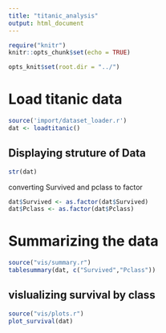 ```yaml
---
title: "titanic_analysis"
output: html_document
---
```


```r
require("knitr")
knitr::opts_chunk$set(echo = TRUE)

opts_knit$set(root.dir = "../")
```


# Load titanic data
```r
source('import/dataset_loader.r')
dat <- loadtitanic()
```
## Displaying struture of Data

```r
str(dat)
```

converting Survived and pclass to factor
```r
dat$Survived <- as.factor(dat$Survived)
dat$Pclass <- as.factor(dat$Pclass)
```


# Summarizing the data
```r
source("vis/summary.r")
tablesummary(dat, c("Survived","Pclass"))
```

## vislualizing survival by class
```r
source("vis/plots.r")
plot_survival(dat)

```

